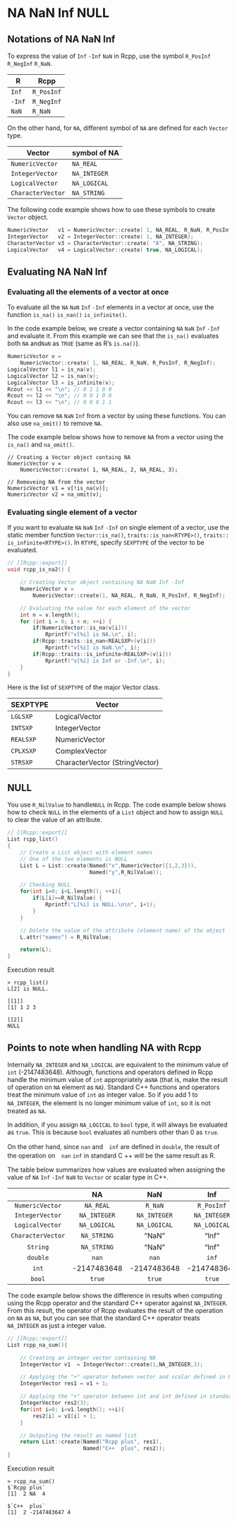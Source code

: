# NA NaN Inf NULL


## Notations of NA NaN Inf

To express the value of `Inf` `-Inf` `NaN` in Rcpp, use the symbol `R_PosInf` `R_NegInf` `R_NaN`.

|R|Rcpp|
|---|---|
|`Inf`|`R_PosInf`|
|`-Inf`|`R_NegInf`|
|`NaN`|`R_NaN`|

On the other hand, for `NA`, different symbol of `NA`  are defined for each `Vector` type.

| Vector | symbol of NA |
|---|---|
|`NumericVector`|`NA_REAL`|
|`IntegerVector`|`NA_INTEGER`|
|`LogicalVector`|`NA_LOGICAL`|
|`CharacterVector`|`NA_STRING`|

The following code example shows how to use these symbols to create `Vector` object.

```cpp
NumericVector   v1 = NumericVector::create( 1, NA_REAL, R_NaN, R_PosInf, R_NegInf);
IntegerVector   v2 = IntegerVector::create( 1, NA_INTEGER);
CharacterVector v3 = CharacterVector::create( "A", NA_STRING);
LogicalVector   v4 = LogicalVector::create( true, NA_LOGICAL);
```

## Evaluating NA NaN Inf

### Evaluating all the elements of a vector at once

To evaluate all the `NA` `NaN` `Inf` `-Inf` elements in a vector at once, use the function `is_na()` `is_nan()` `is_infinite()`.

In the code example below, we create a vector containing `NA` `NaN` `Inf` `-Inf` and evaluate it. From this example we can see that the `is_na()` evaluates both `NA` and` NaN` as `TRUE` (same as R's `is.na()`).

```cpp
NumericVector v =
    NumericVector::create( 1, NA_REAL, R_NaN, R_PosInf, R_NegInf);
LogicalVector l1 = is_na(v);
LogicalVector l2 = is_nan(v);
LogicalVector l3 = is_infinite(v);
Rcout << l1 << "\n"; // 0 1 1 0 0
Rcout << l2 << "\n"; // 0 0 1 0 0
Rcout << l3 << "\n"; // 0 0 0 1 1
```

You can remove `NA` `NaN` `Inf` from a vector by using these functions. You can also use `na_omit()` to remove `NA`.

The code example below shows how to remove `NA` from a vector using the `is_na()` and `na_omit()`.


```
// Creating a Vector object containg NA
NumericVector v =
    NumericVector::create( 1, NA_REAL, 2, NA_REAL, 3);

// Removeing NA from the vector
NumericVector v1 = v[!is_na(v)];
NumericVector v2 = na_omit(v);
```

### Evaluating single element of a vector

If you want to evaluate `NA` `NaN` `Inf` `-Inf` on single element of a vector, use the static member function `Vector::is_na()`, `traits::is_nan<RTYPE>()`, `traits:: is_infinite<RTYPE>()`. In `RTYPE`, specify `SEXPTYPE` of the vector to be evaluated.


```cpp
// [[Rcpp::export]]
void rcpp_is_na2() {

    // Creating Vector object containing NA NaN Inf -Inf
    NumericVector v =
        NumericVector::create(1, NA_REAL, R_NaN, R_PosInf, R_NegInf);

    // Evaluating the value for each element of the vector
    int n = v.length();
    for (int i = 0; i < n; ++i) {
        if(NumericVector::is_na(v[i]))
            Rprintf("v[%i] is NA.\n", i);
        if(Rcpp::traits::is_nan<REALSXP>(v[i]))
            Rprintf("v[%i] is NaN.\n", i);
        if(Rcpp::traits::is_infinite<REALSXP>(v[i]))
            Rprintf("v[%i] is Inf or -Inf.\n", i);
    }
}
```

Here is the list of `SEXPTYPE` of the major Vector class.

|SEXPTYPE|Vector|
|---|---|
|`LGLSXP`|LogicalVector|
|`INTSXP`|IntegerVector|
|`REALSXP`|NumericVector|
|`CPLXSXP`|ComplexVector|
|`STRSXP`|CharacterVector (StringVector)|




## NULL

You use `R_NilValue` to handle` NULL` in Rcpp. The code example below shows how to check `NULL` in the elements of a `List` object and how to assign `NULL` to clear the value of an attribute.

```cpp
// [[Rcpp::export]]
List rcpp_list()
{
    // Create a List object with element names
    // One of the two elements is NULL
    List L = List::create(Named("x",NumericVector({1,2,3})),
                          Named("y",R_NilValue));

    // Checking NULL
    for(int i=0; i<L.length(); ++i){
        if(L[i]==R_NilValue) {
            Rprintf("L[%i] is NULL.\n\n", i+1);
        }
    }

    // Delete the value of the attribute (element name) of the object
    L.attr("names") = R_NilValue;

    return(L);
}
```

Execution result

```
> rcpp_list()
L[2] is NULL.

[[1]]
[1] 1 2 3

[[2]]
NULL
```




## Points to note when handling NA with Rcpp

Internally `NA_INTEGER` and `NA_LOGICAL` are equivalent to the minimum value of `int` (-2147483648). Although, functions and operators defined in Rcpp handle the minimum value of `int` appropriately as` NA` (that is, make the result of operation on `NA` element as `NA`). Standard C++ functions and operators treat the minimum value of `int` as integer value. So if you add 1 to `NA_INTEGER`, the element is no longer minimum value of `int`, so it is not　treated as `NA`.

In addition, if you assign `NA_LOGICAL` to `bool` type, it will always be evaluated as `true`. This is because `bool` evaluates all numbers other than 0 as `true`.

On the other hand, since `nan` and　`inf` are defined in `double`, the result of the operation on　`nan` `inf`  in standard C ++ will be the same result as R.

The table below summarizes how values are evaluated when assigning the value of `NA` `Inf` `-Inf` `NaN` to `Vector` or scalar type in C++.

|                 |      NA     |     NaN     |    Inf      |    -Inf     |
|:---------------:|:-----------:|:-----------:|:-----------:|:-----------:|
| `NumericVector` | `NA_REAL`   |  `R_NaN`    | `R_PosInf`  | `R_NegInf`  |
| `IntegerVector` | `NA_INTEGER`|`NA_INTEGER` |`NA_INTEGER` |`NA_INTEGER` |
| `LogicalVector` | `NA_LOGICAL`|`NA_LOGICAL` |`NA_LOGICAL` |`NA_LOGICAL` |
|`CharacterVector`| `NA_STRING` |    "NaN"    |    "Inf"    |    "-Inf"   |
|     `String`    | `NA_STRING` |    "NaN"    |    "Inf"    |    "-Inf"   |
|     `double`    |    `nan`    |    `nan`    |    `inf`    |    `-inf`   |
|      `int`      | -2147483648 | -2147483648 | -2147483648 | -2147483648 |
|      `bool`     |    `true`   |    `true`   |    `true`   |    `true`   |

The code example below shows the difference in results when computing using the Rcpp operator and the standard C++ operator against `NA_INTEGER`. From this result, the operator of Rcpp evaluates the result of the operation on `NA` as `NA`, but you can see that the standard C++ operator treats `NA_INTEGER` as just a integer value.


```cpp
// [[Rcpp::export]]
List rcpp_na_sum(){

    // Creating an integer vector containing NA
    IntegerVector v1  = IntegerVector::create(1,NA_INTEGER,3);

    // Applying the "+" operator between vector and scalar defined in Rcpp
    IntegerVector res1 = v1 + 1;

    // Applying the "+" operator between int and int defined in standard C++
    IntegerVector res2(3);
    for(int i=0; i<v1.length(); ++i){
        res2[i] = v1[i] + 1;
    }

    // Outputing the result as named list
    return List::create(Named("Rcpp plus", res1),
                        Named("C++  plus", res2));
}
```

Execution result

```
> rcpp_na_sum()
$`Rcpp plus`
[1]  2 NA  4

$`C++  plus`
[1]  2 -2147483647 4
```
